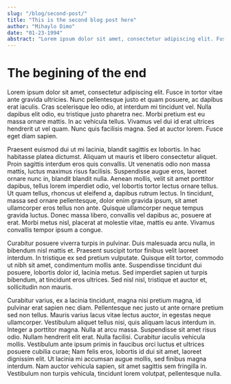 ```yaml
---
slug: "/blog/second-post/"
title: "This is the second blog post here"
author: "Mihaylo Dimo"
date: "01-23-1994"
abstract: "Lorem ipsum dolor sit amet, consectetur adipiscing elit. Fusce in tortor vitae ante gravida ultricies. Nunc pellentesque justo et quam posuere, ac dapibus erat iaculis. Cras scelerisque leo odio, at interdum mi tincidunt."
---
```


# The begining of the end

Lorem ipsum dolor sit amet, consectetur adipiscing elit. Fusce in tortor vitae ante gravida ultricies. Nunc pellentesque justo et quam posuere, ac dapibus erat iaculis. Cras scelerisque leo odio, at interdum mi tincidunt vel. Nulla dapibus elit odio, eu tristique justo pharetra nec. Morbi pretium est eu massa ornare mattis. In ac vehicula tellus. Vivamus vel dui id erat ultrices hendrerit ut vel quam. Nunc quis facilisis magna. Sed at auctor lorem. Fusce eget diam sapien.

Praesent euismod dui ut mi lacinia, blandit sagittis ex lobortis. In hac habitasse platea dictumst. Aliquam ut mauris et libero consectetur aliquet. Proin sagittis interdum eros quis convallis. Ut venenatis odio non massa mattis, luctus maximus risus facilisis. Suspendisse augue eros, laoreet ornare nunc in, blandit blandit nulla. Aenean mollis, velit sit amet porttitor dapibus, tellus lorem imperdiet odio, vel lobortis tortor lectus ornare tellus. Ut quam tellus, rhoncus ut eleifend a, dapibus rutrum lectus. In tincidunt, massa sed ornare pellentesque, dolor enim gravida ipsum, sit amet ullamcorper eros tellus non ante. Quisque ullamcorper neque tempus gravida luctus. Donec massa libero, convallis vel dapibus ac, posuere at erat. Morbi metus nisl, placerat at molestie vitae, mattis eu ante. Vivamus convallis tempor ipsum a congue.

Curabitur posuere viverra turpis in pulvinar. Duis malesuada arcu nulla, in bibendum nisl mattis et. Praesent suscipit tortor finibus velit laoreet interdum. In tristique ex sed pretium vulputate. Quisque elit tortor, commodo ut nibh sit amet, condimentum mollis ante. Suspendisse tincidunt dui posuere, lobortis dolor id, lacinia metus. Sed imperdiet sapien ut turpis bibendum, at tincidunt eros ultrices. Sed nisl nisl, tristique et auctor et, sollicitudin non mauris.

Curabitur varius, ex a lacinia tincidunt, magna nisi pretium magna, id pulvinar erat sapien nec diam. Pellentesque nec justo ut ante ornare pretium sed non tellus. Mauris varius lacus vitae lectus auctor, in egestas neque ullamcorper. Vestibulum aliquet tellus nisi, quis aliquam lacus interdum in. Integer a porttitor magna. Nulla at arcu massa. Suspendisse sit amet risus odio. Nullam hendrerit elit erat. Nulla facilisi. Curabitur iaculis vehicula mollis. Vestibulum ante ipsum primis in faucibus orci luctus et ultrices posuere cubilia curae; Nam felis eros, lobortis id dui sit amet, laoreet dignissim elit. Ut lacinia mi accumsan augue mollis, sed finibus magna interdum. Nam auctor vehicula sapien, sit amet sagittis sem fringilla in. Vestibulum non turpis vehicula, tincidunt lorem volutpat, pellentesque nulla.